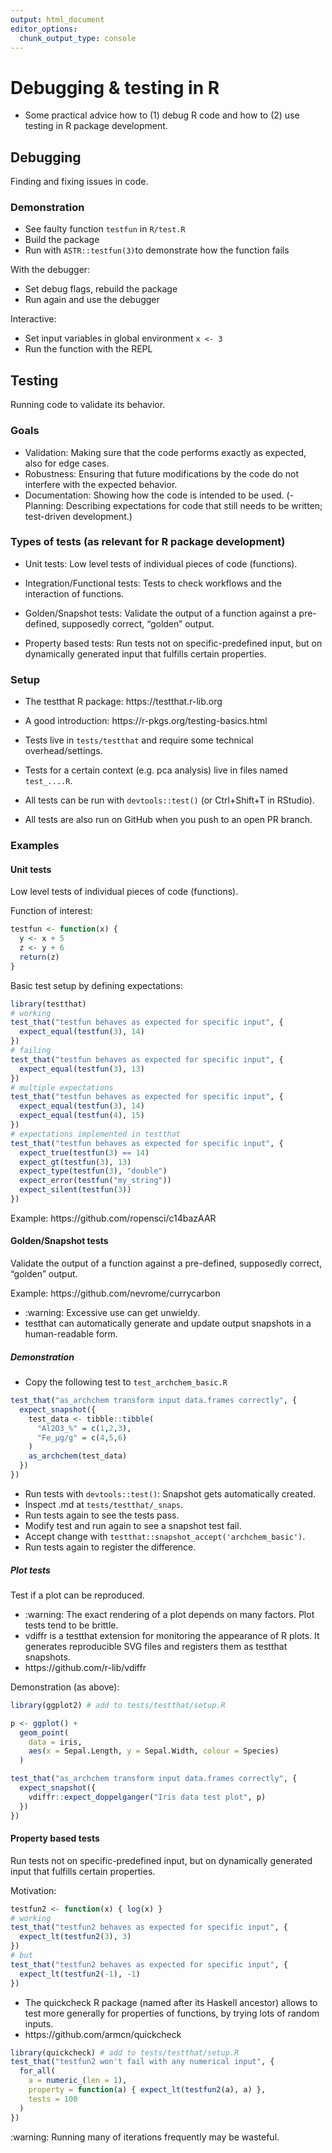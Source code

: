 ```yaml
---
output: html_document
editor_options: 
  chunk_output_type: console
---
```


# Debugging & testing in R

- Some practical advice how to (1) debug R code and how to (2) use testing in R package development.

## Debugging

Finding and fixing issues in code.

### Demonstration

- See faulty function `testfun` in `R/test.R`
- Build the package
- Run with `ASTR::testfun(3)`to demonstrate how the function fails

With the debugger:

- Set debug flags, rebuild the package
- Run again and use the debugger

Interactive:

- Set input variables in global environment `x <- 3`
- Run the function with the REPL

## Testing

Running code to validate its behavior.

### Goals

- Validation:
    Making sure that the code performs exactly as expected,
    also for edge cases.
- Robustness:
    Ensuring that future modifications by the code do not interfere
    with the expected behavior.
- Documentation:
    Showing how the code is intended to be used.
(- Planning:
    Describing expectations for code that still needs to be written;
    test-driven development.)

### Types of tests (as relevant for R package development)

- Unit tests:
    Low level tests of individual pieces of code (functions).
- Integration/Functional tests:
    Tests to check workflows and the interaction of functions.

- Golden/Snapshot tests:
    Validate the output of a function against a pre-defined,
    supposedly correct, "golden" output.
- Property based tests:
    Run tests not on specific-predefined input, but on dynamically
    generated input that fulfills certain properties.

### Setup

- The testthat R package: https://testthat.r-lib.org
- A good introduction: https://r-pkgs.org/testing-basics.html

- Tests live in `tests/testthat` and require some technical overhead/settings.
- Tests for a certain context (e.g. pca analysis) live in files named `test_....R`.
- All tests can be run with `devtools::test()` (or Ctrl+Shift+T in RStudio).
- All tests are also run on GitHub when you push to an open PR branch.

### Examples

#### Unit tests

Low level tests of individual pieces of code (functions).

Function of interest:

```r
testfun <- function(x) {
  y <- x + 5
  z <- y + 6
  return(z)
}
```

Basic test setup by defining expectations:

```r
library(testthat)
# working
test_that("testfun behaves as expected for specific input", {
  expect_equal(testfun(3), 14)
})
# failing
test_that("testfun behaves as expected for specific input", {
  expect_equal(testfun(3), 13)
})
# multiple expectations
test_that("testfun behaves as expected for specific input", {
  expect_equal(testfun(3), 14)
  expect_equal(testfun(4), 15)
})
# expectations implemented in testthat
test_that("testfun behaves as expected for specific input", {
  expect_true(testfun(3) == 14)
  expect_gt(testfun(3), 13)
  expect_type(testfun(3), "double")
  expect_error(testfun("my_string"))
  expect_silent(testfun(3))
})
```

Example: https://github.com/ropensci/c14bazAAR

#### Golden/Snapshot tests

Validate the output of a function against a pre-defined, supposedly correct, "golden" output.

Example: https://github.com/nevrome/currycarbon

- :warning: Excessive use can get unwieldy.
- testthat can automatically generate and update output snapshots in a human-readable form.

##### Demonstration

- Copy the following test to `test_archchem_basic.R`

```r
test_that("as_archchem transform input data.frames correctly", {
  expect_snapshot({
    test_data <- tibble::tibble(
      "Al2O3_%" = c(1,2,3),
      "Fe_µg/g" = c(4,5,6)
    )
    as_archchem(test_data)
  })
})
```

- Run tests with `devtools::test()`: Snapshot gets automatically created.
- Inspect .md at `tests/testthat/_snaps`.
- Run tests again to see the tests pass.
- Modify test and run again to see a snapshot test fail.
- Accept change with `testthat::snapshot_accept('archchem_basic')`.
- Run tests again to register the difference.

##### Plot tests

Test if a plot can be reproduced.

- :warning: The exact rendering of a plot depends on many factors. Plot tests tend to be brittle.
- vdiffr is a testthat extension for monitoring the appearance of R plots. It generates reproducible SVG files and registers them as testthat snapshots.
- https://github.com/r-lib/vdiffr

Demonstration (as above):

```r
library(ggplot2) # add to tests/testthat/setup.R

p <- ggplot() +
  geom_point(
    data = iris,
    aes(x = Sepal.Length, y = Sepal.Width, colour = Species)
  )

test_that("as_archchem transform input data.frames correctly", {
  expect_snapshot({
    vdiffr::expect_doppelganger("Iris data test plot", p)
  })
})
```

#### Property based tests

Run tests not on specific-predefined input, but on dynamically generated input that fulfills certain properties.

Motivation:

```r
testfun2 <- function(x) { log(x) }
# working
test_that("testfun2 behaves as expected for specific input", {
  expect_lt(testfun2(3), 3)
})
# but
test_that("testfun2 behaves as expected for specific input", {
  expect_lt(testfun2(-1), -1)
})
```

- The quickcheck R package (named after its Haskell ancestor) allows to test more generally for properties of functions, by trying lots of random inputs.
- https://github.com/armcn/quickcheck

```r
library(quickcheck) # add to tests/testthat/setup.R
test_that("testfun2 won't fail with any numerical input", {
  for_all(
    a = numeric_(len = 1),
    property = function(a) { expect_lt(testfun2(a), a) },
    tests = 100
  )
})
```

:warning: Running many of iterations frequently may be wasteful.
